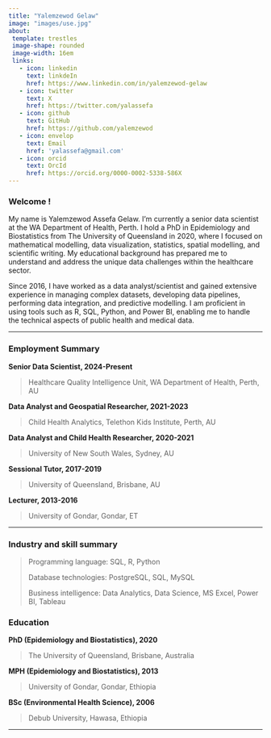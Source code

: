 ---
title: "Yalemzewod Gelaw"
image: "images/use.jpg"
about: 
 template: trestles
 image-shape: rounded
 image-width: 16em
 links: 
   - icon: linkedin
     text: linkdeIn
     href: https://www.linkedin.com/in/yalemzewod-gelaw
   - icon: twitter
     text: X
     href: https://twitter.com/yalassefa
   - icon: github
     text: GitHub
     href: https://github.com/yalemzewod
   - icon: envelop
     text: Email
     href: 'yalassefa@gmail.com'
   - icon: orcid
     text: OrcId
     href: https://orcid.org/0000-0002-5338-586X
---

### Welcome !

<p class="topbr">

My name is Yalemzewod Assefa Gelaw. I'm currently a senior data scientist at the WA Department of Health, Perth. I hold a PhD in Epidemiology and Biostatistics from The University of Queensland in 2020, where I focused on mathematical modelling, data visualization, statistics, spatial modelling, and scientific writing. My educational background has prepared me to understand and address the unique data challenges within the healthcare sector.

Since 2016, I have worked as a data analyst/scientist and gained extensive experience in managing complex datasets, developing data pipelines, performing data integration, and predictive modelling. I am proficient in using tools such as R, SQL, Python, and Power BI, enabling me to handle the technical aspects of public health and medical data.

</p>

------------------------------------------------------------------------

### Employment Summary

**Senior Data Scientist, 2024-Present**
      
>Healthcare Quality Intelligence Unit, WA Department of Health, Perth, AU

**Data Analyst and Geospatial Researcher, 2021-2023**

>Child Health Analytics, Telethon Kids Institute, Perth, AU

**Data Analyst and Child Health Researcher, 2020-2021**

>University of New South Wales, Sydney, AU

**Sessional Tutor, 2017-2019**

>University of Queensland, Brisbane, AU

**Lecturer, 2013-2016**

>University of Gondar, Gondar, ET


------------------------------------------------------------------------

### Industry and skill summary

> Programming language: SQL, R, Python
>
> Database technologies: PostgreSQL, SQL, MySQL
>
> Business intelligence: Data Analytics, Data Science, MS Excel, Power BI, Tableau

### Education
**PhD (Epidemiology and Biostatistics), 2020**

>The University of Queensland, Brisbane, Australia

**MPH (Epidemiology and Biostatistics), 2013**

>University of Gondar, Gondar, Ethiopia

**BSc (Environmental Health Science), 2006**

>Debub University, Hawasa, Ethiopia

------------------------------------------------------------------------

